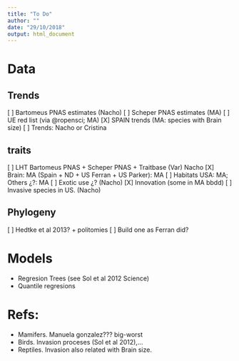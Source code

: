 ```yaml
---
title: "To Do"
author: ""
date: "29/10/2018"
output: html_document
---
```


# Data

## Trends

[ ] Bartomeus PNAS estimates (Nacho) 
[ ] Scheper PNAS estimates (MA)
[ ] UE red list (via @ropensci; MA)
[X] SPAIN trends (MA: species with Brain size) 
[ ] Trends: Nacho or Cristina

## traits

[ ] LHT Bartomeus PNAS + Scheper PNAS + Traitbase (Var) Nacho
[X] Brain: MA (Spain + ND + US Ferran + US Parker): MA
[ ] Habitats USA: MA; Others ¿?: MA
[ ] Exotic use ¿? (Nacho)
[X] Innovation (some in MA bbdd)
[ ] Invasive species in US. (Nacho)

## Phylogeny

[ ] Hedtke et al 2013? + politomies
[ ] Build one as Ferran did?

# Models

- Regresion Trees (see Sol et al 2012 Science)
- Quantile regresions

# Refs:

- Mamifers. Manuela gonzalez??? big-worst
- Birds. Invasion proceses (Sol et al 2012),... 
- Reptiles. Invasion also related with Brain size.













